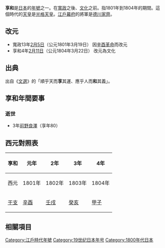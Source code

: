 {{japanese|japanese=享和|kana=きょうわ|romaji=Kyōwa}}

'''享和'''是[[日本|日本]]的[[年號|年號]]之一。在[[寬政|寬政]]之後、[[文化_(年號)|文化]]之前。指1801年到1804年的期間。這個時代的[[天皇|天皇]]是[[光格天皇|光格天皇]]。[[江戶幕府|江戶幕府]]的將軍是[[德川家齊|德川家齊]]。

== 改元 ==
*寬政13年[[2月5日_(陰曆)|2月5日]]（公元1801年3月19日） 因[[辛酉革命|辛酉革命]]而改元
*享和4年[[2月11日_(陰曆)|2月11日]]（公元1804年3月22日） 改元為文化

== 出典 ==
出自《[[文選|文選]]》的「順乎天而'''享'''其運、應乎人而'''和'''其義」。

== 享和年間要事 ==

=== 逝世 ===
*3年[[前野良澤|前野良澤]]（享年80）

== 西元對照表 ==
{| class="wikitable" cellspacing=0 style="text-align:center"
|- style="background-color:#CCCCCC"
!享和!!元年!!2年!!3年!!4年
|-
|西元||1801年||1802年||1803年||1804年
|-
|[[干支|干支]]||[[辛酉|辛酉]]||[[壬戌|壬戌]]||[[癸亥|癸亥]]||[[甲子|甲子]]
|}

==  相關項目 ==
{{年號|[[寬政|寬政]]|日本年號|[[文化_(年號)|文化]]}}
{{江戶時代年號}}
{{DEFAULTSORT:Kyouwa}}

[[Category:江戶時代年號|Category:江戶時代年號]]
[[Category:19世纪日本年号|Category:19世纪日本年号]]
[[Category:1800年代日本|Category:1800年代日本]]